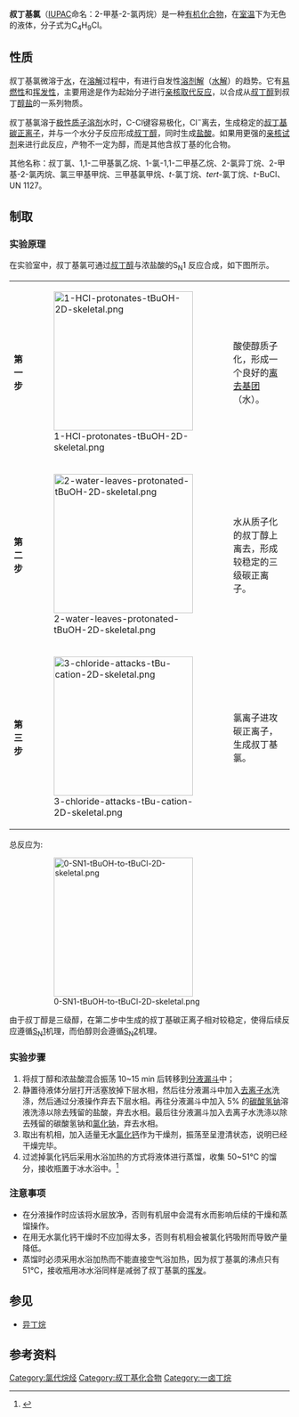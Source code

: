 {{Chembox
| ImageFileL1 = Tert-butyl-chloride-2D-skeletal.png
| ImageSizeL1 = 100px
| ImageFileR1 = Tert-butyl-chloride-3D-balls.png
| ImageSizeR1 = 120px
| IUPACName = 2-氯-2-甲基丙烷
| OtherNames = 见内文
| Section1 = {{Chembox Identifiers
| CASNo = 507-20-0
| CASNo_Ref = {{cascite|correct|CAS}}
| EINECS  =  208-066-4
| PubChem  =  10486
| SMILES  =  CC(C)(C)Cl
| InChI  =  1/C4H9Cl/c1-4(2,3)5/h1-3H3
| RTECS  =  TX5040000
| ChEMBL_Ref = {{ebicite|correct|EBI}}
| ChEMBL = 346997
| StdInChI_Ref = {{stdinchicite|correct|chemspider}}
| StdInChI = 1S/C4H9Cl/c1-4(2,3)5/h1-3H3
| StdInChIKey_Ref = {{stdinchicite|correct|chemspider}}
| StdInChIKey = NBRKLOOSMBRFMH-UHFFFAOYSA-N
| EC_number = 208-066-4
| ChemSpiderID_Ref = {{chemspidercite|correct|chemspider}}
| ChemSpiderID = 10054
| UNNumber = 1127
}}
| Section2 = {{Chembox Properties
|   Formula = C<sub>4</sub>H<sub>9</sub>Cl
|   MolarMass = 92.57 
|   Appearance = 无色液体
|   Density = 0.89 g cm<sup>−3</sup>
|   MeltingPt = −26 ℃
|   BoilingPt = 51 ℃
|   Solubility =
|   VaporPressure = 34.9 kPa (20 ℃)
  }}
| Section3 = {{Chembox Hazards
|   EUClass = {{Chembox EUHazardSymbol|F}}
|   MainHazards =
|   FlashPt = −9 ℃（开杯）<br />−23 ℃（闭杯）
|   Autoignition = 540 ℃
|   NFPA-H = 2
|   NFPA-F = 3
|   NFPA-R = 0
|   NFPA-O =
|   RPhrases = {{R12}}, {{R36/37/38}}
|   SPhrases = {{S7}}, {{S9}}, {{S16}}, {{S29}}, {{S33}}
  }}
}}

'''叔丁基氯'''（[[IUPAC|IUPAC]]命名：2-甲基-2-氯丙烷）是一种[[有机化合物|有机化合物]]，在[[室温|室温]]下为无色的液体，分子式为C<sub>4</sub>H<sub>9</sub>Cl。

== 性质 ==
叔丁基氯微溶于[[水|水]]，在[[溶解|溶解]]过程中，有进行自发性[[溶剂解|溶剂解]]（[[水解|水解]]）的趋势。它有[[易燃性|易燃性]]和[[挥发性|挥发性]]，主要用途是作为起始分子进行[[亲核取代|亲核取代反应]]，以合成从[[叔丁醇|叔丁醇]]到叔丁[[醇盐|醇盐]]的一系列物质。

叔丁基氯溶于[[极性|极性]][[质子溶剂|质子溶剂]]水时，C-Cl键容易极化，Cl<sup>−</sup>离去，生成稳定的[[叔丁基|叔丁基]][[碳正离子|碳正离子]]，并与一个水分子反应形成[[叔丁醇|叔丁醇]]，同时生成[[盐酸|盐酸]]。如果用更强的[[亲核试剂|亲核试剂]]来进行此反应，产物不一定为醇，而是其他含叔丁基的化合物。 

其他名称：叔丁氯、1,1-二甲基氯乙烷、1-氯-1,1-二甲基乙烷、2-氯异丁烷、2-甲基-2-氯丙烷、氯三甲基甲烷、三甲基氯甲烷、''t''-氯丁烷、''tert''-氯丁烷、''t''-BuCl、UN 1127。

== 制取 ==
===实验原理===
在实验室中，叔丁基氯可通过[[叔丁醇|叔丁醇]]与浓盐酸的S<sub>N</sub>1 反应合成，如下图所示。

{|align="center"  class="wikitable" style="text-align:center"
|-
|'''第<br />一<br />步'''
|[[File:1-HCl-protonates-tBuOH-2D-skeletal.png|250px]]
|酸使醇质子化，形成一个良好的[[离去基团|离去基团]]（水）。
|-
|'''第<br />二<br />步'''
|[[File:2-water-leaves-protonated-tBuOH-2D-skeletal.png|250px]]
|水从质子化的叔丁醇上离去，形成较稳定的三级碳正离子。
|-
|'''第<br />三<br />步'''
|[[File:3-chloride-attacks-tBu-cation-2D-skeletal.png|250px]]
|氯离子进攻碳正离子，生成叔丁基氯。
|}

总反应为:

:[[File:0-SN1-tBuOH-to-tBuCl-2D-skeletal.png|250px]]

由于叔丁醇是三级醇，在第二步中生成的叔丁基碳正离子相对较稳定，使得后续反应遵循[[SN1|S<sub>N</sub>1]]机理，而伯醇则会遵循[[SN2|S<sub>N</sub>2]]机理。

===实验步骤===
#将叔丁醇和浓盐酸混合振荡 10~15 min 后转移到[[分液漏斗|分液漏斗]]中；
#静置待液体分层打开活塞放掉下层水相，然后往分液漏斗中加入[[去离子水|去离子水]]洗涤，然后通过分液操作弃去下层水相。再往分液漏斗中加入 5% 的[[碳酸氢钠|碳酸氢钠]]溶液洗涤以除去残留的盐酸，弃去水相。最后往分液漏斗加入去离子水洗涤以除去残留的碳酸氢钠和[[氯化钠|氯化钠]]，弃去水相。
#取出有机相，加入适量无水[[氯化钙|氯化钙]]作为干燥剂，振荡至呈澄清状态，说明已经干燥完毕。
#过滤掉氯化钙后采用水浴加热的方式将液体进行蒸馏，收集 50~51℃ 的馏分，接收瓶置于冰水浴中。<ref>{{cite book|editor=曾和平|title=有机化学实验（第四版）|date=2014-06|publisher=高等教育出版社|location=北京|isbn=978-7-04-039976-9|pages=103|edition=2014年6月第4版}}</ref>

===注意事项===
*在分液操作时应该将水层放净，否则有机层中会混有水而影响后续的干燥和蒸馏操作。
*在用无水氯化钙干燥时不应加得太多，否则有机相会被氯化钙吸附而导致产量降低。
*蒸馏时必须采用水浴加热而不能直接空气浴加热，因为叔丁基氯的沸点只有 51℃，接收瓶用冰水浴同样是减弱了叔丁基氯的[[挥发|挥发]]。

== 参见 ==
* [[异丁烷|异丁烷]]

==参考资料==
{{reflist}}

[[Category:氯代烷烃|Category:氯代烷烃]]
[[Category:叔丁基化合物|Category:叔丁基化合物]]
[[Category:一卤丁烷|Category:一卤丁烷]]